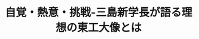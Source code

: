 ﻿---
title: "自覚・熱意・挑戦-三島新学長が語る理想の東工大像とは"
category: "その他"
vol: 78
interviewee: "三島 良直"
url: "https://ja.wikipedia.org/wiki/%E4%B8%89%E5%B3%B6%E8%89%AF%E7%9B%B4"
tags: ["熱","像","不安","自覚","エピソード"]
pdf: "78-1-mishima.pdf"
career: ""
preface: "ここ数年「目標が見つからない」「将来が不安」という学生たちが増えている。2012年10月に就任され た三島良直学長は、そんな学生たちに対して「自覚と熱意をもって挑戦しよう」と語る。まだ留学が珍し かった時代、「人がやらないことをやってみよう」とカリフォルニアへ飛び出していった学長のエピソード とともに、私たち学生はどうすればいいのか、そして東工大はどのように変わっていくべきなのか、お話 を伺った。"
---
